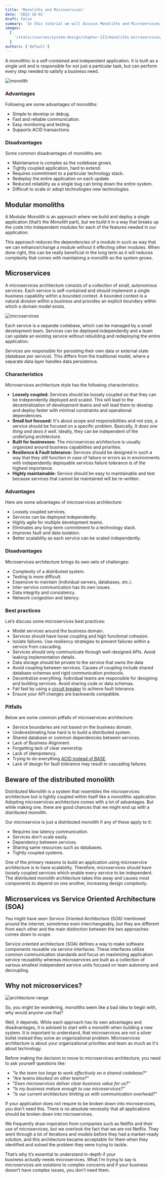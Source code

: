 ```yaml
---
title: 'Monoliths and Microservices'
date: '2022-10-01'
draft: false
summary: 'In this tutorial we will discuss Monoliths and Microservices'
images:
  [
    '/static/courses/system-design/chapter-III/monoliths-microservices/banner.png',
  ]
authors: ['default']
---
```


A monolithic is a self-contained and independent application. It is built as a single unit and is responsible for not just a particular task, but can perform every step needed to satisfy a business need.

![monolith](/static/courses/system-design/chapter-III/monoliths-microservices/monolith.png)

### Advantages

Following are some advantages of monoliths:

- Simple to develop or debug.
- Fast and reliable communication.
- Easy monitoring and testing.
- Supports ACID transactions.

### Disadvantages

Some common disadvantages of monoliths are:

- Maintenance is complex as the codebase grows.
- Tightly coupled application, hard to extend.
- Requires commitment to a particular technology stack.
- Redeploy the entire application on each update.
- Reduced reliability as a single bug can bring down the entire system.
- Difficult to scale or adopt technologies new technologies.

## Modular monoliths

A Modular Monolith is an approach where we build and deploy a single application (that’s the _Monolith_ part), but we build it in a way that breaks up the code into independent modules for each of the features needed in our application.

This approach reduces the dependencies of a module in such as way that we can enhance/change a module without it effecting other modules. When done right, this can be really beneficial in the long term as it will reduces complexity that comes with maintaining a monolith as the system grows.

## Microservices

A microservices architecture consists of a collection of small, autonomous services. Each service is self-contained and should implement a single business capability within a bounded context. A bounded context is a natural division within a business and provides an explicit boundary within which a domain model exists.

![microservices](/static/courses/system-design/chapter-III/monoliths-microservices/microservices.png)

Each service is a separate codebase, which can be managed by a small development team. Services can be deployed independently and a team can update an existing service without rebuilding and redeploying the entire application.

Services are responsible for persisting their own data or external state (database per service). This differs from the traditional model, where a separate data layer handles data persistence.

### Characteristics

Microservices architecture style has the following characteristics:

- **Loosely coupled:** Services should be loosely coupled so that they can be independently deployed and scaled. This will lead to the decentralization of development teams and will lead them to develop and deploy faster with minimal constraints and operational dependencies.
- **Small but focused:** It's about scope and responsibilities and not size, a service should be focused on a specific problem. Basically, *It does one thing and does it well*. Ideally, they can be independent of the underlying architecture.
- **Built for businesses:** The microservices architecture is usually organized around business capabilities and priorities.
- **Resilience & Fault tolerance:** Services should be designed in such a way that they still function in case of failure or errors as in environments with independently deployable services failure tolerance is of the highest importance.
- **Highly maintainable:** Service should be easy to maintainable and test because services that cannot be maintained will be re-written.

### Advantages

Here are some advantages of microservices architecture:

- Loosely coupled services.
- Services can be deployed independently.
- Highly agile for multiple development teams.
- Eliminates any long-term commitment to a technology stack.
- Improves fault and data isolation.
- Better scalability as each service can be scaled independently.

### Disadvantages

Microservices architecture brings its own sets of challenges:

- Complexity of a distributed system.
- Testing is more difficult.
- Expensive to maintain (individual servers, databases, etc.).
- Inter-service communication has its own issues.
- Data integrity and consistency.
- Network congestion and latency.

### Best practices

Let’s discuss some microservices best practices:

- Model services around the business domain.
- Services should have loose coupling and high functional cohesion.
- Isolate failures. Use resiliency strategies to prevent failures within a service from cascading.
- Services should only communicate through well-designed APIs. Avoid leaking implementation details.
- Data storage should be private to the service that owns the data
- Avoid coupling between services. Causes of coupling include shared database schemas and rigid communication protocols.
- Decentralize everything. Individual teams are responsible for designing and building services. Avoid sharing code or data schemas.
- Fail fast by using a [circuit breaker](https://karanpratapsingh.com/courses/system-design/circuit-breaker) to achieve fault tolerance.
- Ensure your API changes are backwards compatible.

### Pitfalls

Below are some common pitfalls of microservices architecture:

- Service boundaries are not based on the business domain.
- Underestimating how hard is to build a distributed system.
- Shared database or common dependencies between services.
- Lack of Business Alignment.
- Forgetting lack of clear ownership
- Lack of idempotency.
- Trying to do everything [ACID instead of BASE](https://karanpratapsingh.com/courses/system-design/acid-and-base-consistency-models).
- Lack of design for fault tolerance may result in cascading failures.

## Beware of the distributed monolith

Distributed Monolith is a system that resembles the microservices architecture but is tightly coupled within itself like a monolithic application. Adopting microservices architecture comes with a lot of advantages. But while making one, there are good chances that we might end up with a distributed monolith.

Our microservice is just a distributed monolith if any of these apply to it:

- Requires low latency communication.
- Services don’t scale easily.
- Dependency between services.
- Sharing same resources such as databases.
- Tightly coupled systems.

One of the primary reasons to build an application using microservice architecture is to have scalability. Therefore, microservices should have loosely coupled services which enable every service to be independent. The distributed monolith architecture takes this away and causes most components to depend on one another, increasing design complexity.

## Microservices vs Service Oriented Architecture (SOA)

You might have seen _Service Oriented Architecture (SOA)_ mentioned around the internet, sometimes even interchangeably, but they are different from each other and the main distinction between the two approaches comes down to _scope_.

Service oriented architecture (SOA) defines a way to make software components reusable via service interfaces. These interfaces utilize common communication standards and focus on maximizing application service reusability whereas microservices are built as a collection of various smallest independent service units focused on team autonomy and decoupling.

## Why not microservices?

![architecture-range](/static/courses/system-design/chapter-III/monoliths-microservices/architecture-range.png)

So, you might be wondering, monoliths seem like a bad idea to begin with, why would anyone use that?

Well, it depends. While each approach has its own advantages and disadvantages, it is advised to start with a monolith when building a new system. It is important to understand, that microservices are not a silver bullet instead they solve an organizational problem. Microservices architecture is about your organizational priorities and team as much as it's about technology.

Before making the decision to move to microservices architecture, you need to ask yourself questions like:

- _"Is the team too large to work effectively on a shared codebase?"_
- _"Are teams blocked on other teams?"_
- _"Does microservices deliver clear business value for us?"_
- _"Is my business mature enough to use microservices?"_
- _"Is our current architecture limiting us with communication overhead?"_

If your application does not require to be broken down into microservices, you don't need this. There is no absolute necessity that all applications should be broken down into microservices.

We frequently draw inspiration from companies such as Netflix and their use of microservices, but we overlook the fact that we are not Netflix. They went through a lot of iterations and models before they had a market-ready solution, and this architecture became acceptable for them when they identified and solved the problem they were trying to tackle.

That’s why it’s essential to understand in-depth if your business *actually* needs microservices. What I'm trying to say is microservices are solutions to complex concerns and if your business doesn’t have complex issues, you don't need them.
